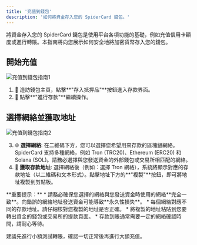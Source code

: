 ```yaml
---
title: '充值到錢包'
description: '如何將資金存入您的 SpiderCard 錢包。'
---
```


<Info>
將資金存入您的 SpiderCard 錢包是使用平台各項功能的基礎，例如充值信用卡額度或進行轉賬。本指南將向您展示如何安全地將加密貨幣存入您的錢包。
</Info>

## 開始充值

![充值到錢包指南1](https://milways.gitbook.io/~gitbook/image?url=https%3A%2F%2Fcontent.gitbook.com%2Fcontent%2FWk98YWM2MHtAzSHwvK6L%2Fblobs%2FbIaRzPGERHlKnBLIVzHC%2F2.png&width=768&dpr=4&quality=100&sign=4d73eebb&sv=2)

1.  💼 造訪錢包主頁，點擊**"存入抵押品"**按鈕進入存款界面。
2.  🔄 點擊**"進行存款"**繼續操作。

## 選擇網絡並獲取地址

![充值到錢包指南2](https://milways.gitbook.io/~gitbook/image?url=https%3A%2F%2Fcontent.gitbook.com%2Fcontent%2FWk98YWM2MHtAzSHwvK6L%2Fblobs%2Fum4rJVKVv0uWvP7tNHpc%2F3.png&width=768&dpr=4&quality=100&sign=ac44496c&sv=2)

3.  🌐 **選擇網絡**: 在二維碼下方，您可以選擇您希望用來存款的區塊鏈網絡。SpiderCard 支持多種網絡，例如 Tron (TRC20)、Ethereum (ERC20) 和 Solana (SOL)。請務必選擇與您發送資金的外部錢包或交易所相匹配的網絡。
4.  🔢 **獲取存款地址**: 選擇網絡後（例如：選擇 Tron 網絡），系統將顯示對應的存款地址（以二維碼和文本形式）。點擊地址下方的**"複製"**按鈕，即可將地址複製到剪貼板。

<Warning>
**重要提示：**
*   請務必確保您選擇的網絡與您發送資金時使用的網絡**完全一致**。向錯誤的網絡地址發送資金可能導致**永久性損失**。
*   每個網絡對應不同的存款地址。請仔細核對您複製的地址是否正確。
*   將複製的地址粘貼到您要轉出資金的錢包或交易所的提款頁面。
*   存款到賬通常需要一定的網絡確認時間，請耐心等待。
</Warning>

<Tip>建議先進行小額測試轉賬，確認一切正常後再進行大額充值。</Tip>
